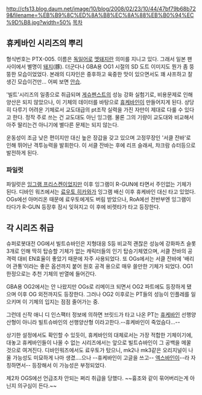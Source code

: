 
http://cfs13.blog.daum.net/image/10/blog/2008/02/23/10/44/47bf79b68b729&filename=%EB%B9%8C%ED%8A%B8%EC%8A%88%EB%B0%94%EC%9D%B8.jpg?width=50%
[[목차]]
== 휴케바인 시리즈의 뿌리 ==
형식번호는 PTX-005. 이름은 [[독일어]]로 [[멧돼지]]란 의미를 지니고 있다. 그래서 일본 팬 사이에서 별명이 [[돼지]](豚). 더군다나 GBA용 OG1 시절의 SD 도트 이미지도 뭔가 좀 뚱뚱한 모습이었었다. 본래의 디자인은 중후하고 육중한 맛이 있으면서도 꽤 샤프하고 잘 생긴 모습이건만... 어찌 보면 [[안습]].

'빌트'시리즈의 일종으로 취급되며 [[게슈펜스트]]의 성능 강화 실험기로, 비용문제로 인해 양산은 되지 않았으나, 이 기체의 데이터를 바탕으로 [[휴케바인]]이 만들어지게 된다. 상당히 다루기 어려운 기체로서 교도대급의 pt조작 실력을 가진 자만이 제대로 다룰 수 있다고 한다. 정작 주로 쓰는 건 교도대도 아닌 잉그램. 물론 그의 기량이 교도대와 비교해서 아주 딸리는건 아니기에 별다른 문제는 되지 않는다.

운동성이 조금 낮은 편이지만 대신 높은 장갑을 갖고 있으며 고정무장인 '서클 잔바'로 인해 뛰어난 격투능력을 발휘한다. 이 서클 잔바는 후에 리프 슬래셔, 챠크람 슈터등으로 발전하게 된다.
=== 파일럿 ===
파일럿은 [[잉그램 프리스켄]]이었지만 이후 잉그램이 R-GUN에 타면서 주인없는 기체가 된다. 디바인 워즈에서는 [[료우토 히카와]]가 잉그램 배신 이후 휴케바인 대신 타고 있었다. OGs에선 아머리온 때문에 료우토에게도 버림 받았으나, RoA에선 전반부엔 잉그램이 타다가 R-GUN 등장후 잠시 잊혀지고 이 후에 비렛타가 타고 등장한다.
== 각 시리즈 취급 ==
슈퍼로봇대전 OG에서 빌트슈바인은 지형대응 S등 비교적 괜찮은 성능에 강화파츠 슬롯 3개로 인해 딱히 탑승할 기체가 없는 캐릭터들의 인기 탑승기체였으며, 서클 잔바의 공격력 대비 EN효율이 좋았기 때문에 자주 사용되었다. 또 OGs에서는 서클 잔바에 '배리어 관통'이라는 좋은 옵션까지 붙어 원호 공격 용으로 매우 쓸만한 기체가 되었다. OG1 한정으로는 추천 기체의 반열에 들어간다.

GBA용 OG2에서는 안 나왔지만 OGs로 리메이크 되면서 OG2 파트에도 등장하게 됐으며 이후 OG 외전까지도 등장한다. 그러나 OG2 이후로는 PT들의 성능이 인플레를 일으키며 이 기체의 입지는 점점 줄어가는 중.

그런데 신작 애니 디 인스팩터 정보에 의하면 브릿드가 타고 나온 PT는 [[휴케바인]] 선행양산형이 아니라 빌트슈바인의 선행양산형 이라고한다.--휴케바인이 죽었슴다...-- 

상기한 설정에서도 확인할 수 있듯이, 휴케바인의 대체로서는 가장 적합한 기체이기에, 대놓고 휴케바인들이 나올 수 없는 시리즈에서는 앞으로 빌트슈바인이 그 공백을 메꿀 것으로 여겨진다. 디바인워즈에서도 료우토가 탔으니, mk2나 mk3같은 오리지널이 나올 가능성도 미묘하게 나마 생겼....으나 --휴케바인이 고글을 쓰고-- [[엑스바인]]이--라 자칭하면서-- 등장해서 이 가능성은 부정되었다.

제2차 OGS에선 언급조차 안되는 쩌리 취급을 당했다. ~~흉조와 같이 묶어버리는게 아닌지 의구심이 든다.~~

